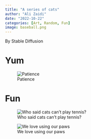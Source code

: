 ```yaml
---
title: "A series of cats"
author: "Ali Zaidi"
date: "2022-10-22"
categories: [Art, Random, Fun]
image: baseball.png
---
```

By Stable Diffusion





# Yum
![Patience](cookie.png)

# Fun
![Who said cats can't play tennis?](tennis.png)

![\n We love using our paws\n](soccer.png)